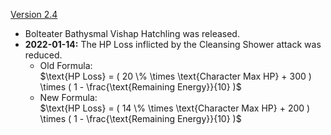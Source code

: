 {{Change History/Header}}
[[Version 2.4]]
* Bolteater Bathysmal Vishap Hatchling was released.
* '''2022-01-14:''' The HP Loss inflicted by the Cleansing Shower attack was reduced.
** Old Formula:<br><math>\text{HP Loss} = ( 20 \% \times \text{Character Max HP} + 300 ) \times ( 1 - \frac{\text{Remaining Energy}}{10} )</math>
** New Formula:<br><math>\text{HP Loss} = ( 14 \% \times \text{Character Max HP} + 200 ) \times ( 1 - \frac{\text{Remaining Energy}}{10} )</math>